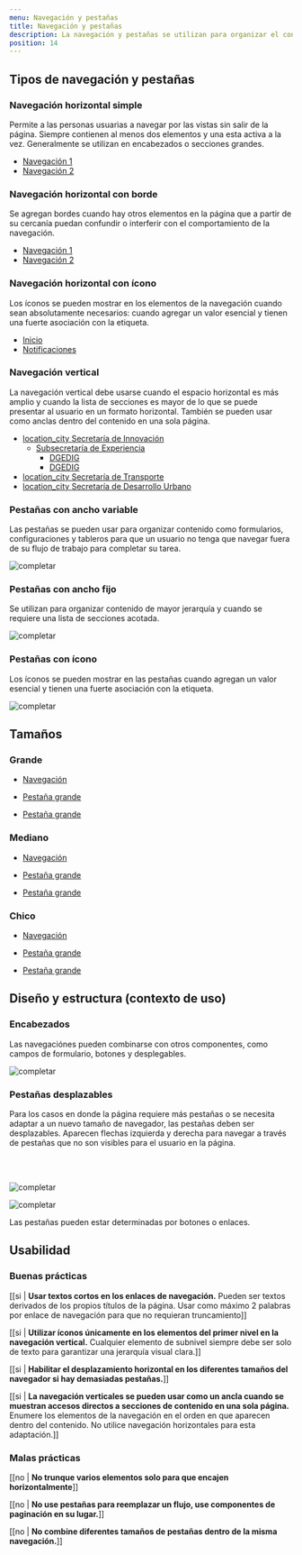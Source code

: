 ```yaml
---
menu: Navegación y pestañas
title: Navegación y pestañas
description: La navegación y pestañas se utilizan para organizar el contenido relacionado. Permiten a la persona usuaria navegar entre grupos de información que aparecen dentro de un mismo contexto, mostrando una sección por vez.
position: 14
---
```


## Tipos de navegación y pestañas

### Navegación horizontal simple

Permite a las personas usuarias a navegar por las vistas sin salir de la página. Siempre contienen al menos dos elementos y una esta activa a la vez. Generalmente se utilizan en encabezados o secciones grandes.

<div class="content-3">
  <nav>
    <ul class="nav flex-row nav-pills">
      <li class="nav-item">
        <a class="nav-link nav-link-lg active" href="#"><span>Navegación 1</span></a>
      </li>
      <li class="nav-item">
        <a class="nav-link nav-link-lg" href="#"><span>Navegación 2</span></a>
      </li>
    </ul>
  </nav>
</div>

### Navegación horizontal con borde

Se agregan bordes cuando hay otros elementos en la página que a partir de su cercanía puedan confundir o interferir con el comportamiento de la navegación.

<nav class="content-3 text">
  <ul class="nav flex-row nav-pills">
    <li class="nav-item">
      <a class="nav-link border-link nav-link-lg active" href="#"><span>Navegación 1</span></a>
    </li>
    <li class="nav-item">
      <a class="nav-link border-link nav-link-lg" href="#"><span>Navegación 2</span></a>
    </li>
  </ul>
</nav>

### Navegación horizontal con ícono

Los íconos se pueden mostrar en los elementos de la navegación cuando sean absolutamente necesarios: cuando agregar un valor esencial y tienen una fuerte asociación con la etiqueta.

<nav class="content-3 text">
  <ul class="nav flex-row nav-pills">
    <li class="nav-item">
      <a class="nav-link border-link nav-link-lg active" href="#">
        <div class="nav-icon">
          <i class='bx bxs-home' ></i>
          <span>Inicio</span>
        </div>
      </a>
    </li>
    <li class="nav-item">
      <a class="nav-link border-link nav-link-lg" href="#">
        <div class="nav-icon">
          <i class='bx bxs-bell' ></i>
          <span>Notificaciones</span>
        </div>
      </a>
    </li>
  </ul>
</nav>

### Navegación vertical

La navegación vertical debe usarse cuando el espacio horizontal es más amplio y cuando la lista de secciones es mayor de lo que se puede presentar al usuario en un formato horizontal. También se pueden usar como anclas dentro del contenido en una sola página.

<nav class="content-3 text">
  <ul class="nav flex-column nav-pills nav-lg">
    <li class="nav-item">
      <a class="nav-link active-child" href="#">
        <div class="nav-icon">
          <span class="material-icons-round"> location_city </span>
          <span>Secretaría de Innovación</span>
        </div>
      </a>
      <ul class="nav flex-column nav-pills">
        <li class="nav-item">
          <a class="nav-link active-child" href="#">
            <div class="nav-icon">
              <span>Subsecretaría de Experiencia</span>
            </div>
          </a>
          <ul class="nav flex-column nav-pills">
            <li class="nav-item">
              <a class="nav-link active" href="#">
                <div class="nav-icon">
                  <span>DGEDIG</span>
                </div>
              </a>
            </li>
            <li class="nav-item">
              <a class="nav-link" href="#">
                <div class="nav-icon">
                  <span>DGEDIG</span>
                </div>
              </a>
            </li>
          </ul>
        </li>
      </ul>
    </li>
    <li class="nav-item">
      <a class="nav-link" href="#">
        <div class="nav-icon">
          <span class="material-icons-round"> location_city </span>
          <span>Secretaría de Transporte</span>
        </div>
      </a>
    </li>
    <li class="nav-item">
      <a class="nav-link" href="#">
        <div class="nav-icon">
          <span class="material-icons-round"> location_city </span>
          <span>Secretaría de Desarrollo Urbano</span>
        </div>
      </a>
    </li>
  </ul>
</nav>

### Pestañas con ancho variable

Las pestañas se pueden usar para organizar contenido como formularios, configuraciones y tableros para que un usuario no tenga que navegar fuera de su flujo de trabajo para completar su tarea.

![completar](/componentes/navegacion/variable.svg)

### Pestañas con ancho fijo 

Se utilizan para organizar contenido de mayor jerarquía y cuando se requiere una lista de secciones acotada.

![completar](/componentes/navegacion/fijo.svg)

### Pestañas con ícono

Los íconos se pueden mostrar en las pestañas cuando agregan un valor esencial y tienen una fuerte asociación con la etiqueta.

![completar](/componentes/navegacion/conIcono.svg)

## Tamaños

### Grande

<nav class="content-3 justify-content-center flex-wrap text">
  <div>
    <nav>
      <ul class="nav flex-row nav-pills">
        <li class="nav-item">
          <a class="nav-link nav-link-lg border-link" href="#"><span>Navegación</span></a>
        </li>
      </ul>
    </nav>
  </div>
  <div class="mt-2 mb-2">  
    <nav class="tabs-slider px-0 ">
      <ul class="nav nav-pills tabs">
        <li class="nav-item">
          <a class="nav-link nav-link-lg active" href="#">Pestaña grande</a>
        </li>
      </ul>
    </nav>
  </div>
  <div>  
    <nav class="tabs-slider px-0 ">
      <ul class="nav nav-pills tabs nav-box">
        <li class="nav-item">
          <a class="nav-link nav-link-lg active" href="#">Pestaña grande</a>
        </li>
      </ul>
    </nav>
  </div>
</nav>

### Mediano

<nav class="content-3 justify-content-center flex-wrap text">
  <div>
    <nav>
      <ul class="nav flex-row nav-pills">
        <li class="nav-item">
          <a class="nav-link nav-link border-link" href="#"><span>Navegación</span></a>
        </li>
      </ul>
    </nav>
  </div>
  <div class="mt-2 mb-2">
    <nav class="tabs-slider px-0 ">
      <ul class="nav nav-pills tabs">
        <li class="nav-item">
          <a class="nav-link nav-link active" href="#">Pestaña grande</a>
        </li>
      </ul>
    </nav>
  </div>
  <div>
    <nav class="tabs-slider px-0 ">
      <ul class="nav nav-pills tabs nav-box">
        <li class="nav-item">
          <a class="nav-link nav-link active" href="#">Pestaña grande</a>
        </li>
      </ul>
    </nav>
  </div>
</nav>

### Chico

<nav class="content-3 justify-content-center flex-wrap text">
  <div>
    <nav>
      <ul class="nav flex-row nav-pills">
        <li class="nav-item">
          <a class="nav-link nav-link-sm border-link" href="#"><span>Navegación</span></a>
        </li>
      </ul>
    </nav>
  </div>
  <div class="mt-2 mb-2">
    <nav class="tabs-slider px-0 ">
      <ul class="nav nav-pills tabs">
        <li class="nav-item">
          <a class="nav-link nav-link-sm active" href="#">Pestaña grande</a>
        </li>
      </ul>
    </nav>
  </div>
  <div>
    <nav class="tabs-slider px-0 ">
      <ul class="nav nav-pills tabs nav-box">
        <li class="nav-item">
          <a class="nav-link nav-link-sm active" href="#">Pestaña grande</a>
        </li>
      </ul>
    </nav>
  </div>
</nav>

## Diseño y estructura (contexto de uso)

### Encabezados

Las navegaciónes pueden combinarse con otros componentes, como campos de formulario, botones y desplegables.

![completar](/componentes/navegacion/anchoFijo.svg)

### Pestañas desplazables

Para los casos en donde la página requiere más pestañas o se necesita adaptar a un nuevo tamaño de navegador, las pestañas deben ser desplazables. Aparecen flechas izquierda y derecha para navegar a través de pestañas que no son visibles para el usuario en la página.

<br />

<br />

![completar](/componentes/navegacion/desplazable.svg)

![completar](/componentes/navegacion/desplazable-1.svg)

Las pestañas pueden estar determinadas por botones o enlaces.

## Usabilidad

### Buenas prácticas

[[si | **Usar textos cortos en los enlaces de navegación.** Pueden ser textos derivados de los propios títulos de la página. Usar como máximo 2 palabras por enlace de navegación para que no requieran truncamiento]]

[[si | **Utilizar íconos únicamente en los elementos del primer nivel en la navegación vertical.** Cualquier elemento de subnivel siempre debe ser solo de texto para garantizar una jerarquía visual clara.]]

[[si | **Habilitar el desplazamiento horizontal en los diferentes tamaños del navegador si hay demasiadas pestañas.**]]

[[si | **La navegación verticales se pueden usar como un ancla cuando se muestran accesos directos a secciones de contenido en una sola página.** Enumere los elementos de la navegación en el orden en que aparecen dentro del contenido. No utilice navegación horizontales para esta adaptación.]]

### Malas prácticas

[[no | **No trunque varios elementos solo para que encajen horizontalmente**]]

[[no | **No use pestañas para reemplazar un flujo, use componentes de paginación en su lugar.**]]

[[no | **No combine diferentes tamaños de pestañas dentro de la misma navegación.**]]
